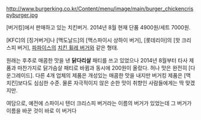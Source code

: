 http://www.burgerking.co.kr/Content/menu/image/main/burger_chickencrispyburger.jpg

[버거킹]에서 판매하고 있는 치킨버거. 2014년 8월 현재 단품 4900원/세트 7000원.

[KFC]의 [징거버거]나 [맥도날드]의 [맥스파이시 상하이 버거], [롯데리아]의 [핫 크리스피 버거], [[파파이스]]의 [[치킨 휠레 버거]]와 같은 형태.

원래는 후추로 매콤한 맛을 낸 '''닭다리살''' 패티를 쓰고 있었으나 2014년 8월부터 타사 제품과 마찬가지로 닭가슴살 패티로 바뀜과 동시에 200원이 올랐다. 허나 맛은 완전히 [다운그레이드]. 다른 4개 업체의 제품은 개성있는 매콤한 맛을 내지만 버거킹 제품은 [맥치킨]보다도 심심한 수준. 물론 자극적이지 않은 순한 맛이 취향인 사람들에게는 딱 맞겠지만.

여담으로, 예전에 스파이시 텐더 크리스피 버거라는 이름의 버거가 있었는데 그 버거가 이름을 바꾼 것이 바로 이 버거다
